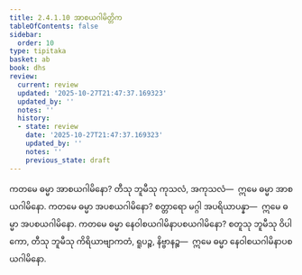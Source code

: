 ```yaml
---
title: 2.4.1.10 အာစယဂါမိတ္တိက
tableOfContents: false
sidebar:
  order: 10
type: tipitaka
basket: ab
book: dhs
review:
  current: review
  updated: '2025-10-27T21:47:37.169323'
  updated_by: ''
  notes: ''
  history:
  - state: review
    date: '2025-10-27T21:47:37.169323'
    updated_by: ''
    notes: ''
    previous_state: draft
---
```



<ReviewStatus review={frontmatter.review} showDetails={true} />

<HypothesisAnnotation frontmatter={frontmatter} />

<DynamicBreadcrumb />

<Division number="1411" book="dhs" e="ch" v="29" p="270">

<Paragraph number="2117" book="dhs">
ကတမေ ဓမ္မာ အာစယဂါမိနော? တီသု ဘူမီသု ကုသလံ, အကုသလံ—  ဣမေ ဓမ္မာ အာစယဂါမိနော.
</Paragraph>

</Division>
<Division number="1412" book="dhs" e="ch" v="29" p="270">

<Paragraph number="2118" book="dhs">
ကတမေ ဓမ္မာ အပစယဂါမိနော? စတ္တာရော မဂ္ဂါ အပရိယာပန္နာ—  ဣမေ ဓမ္မာ အပစယဂါမိနော.
</Paragraph>

</Division>
<Division number="1413" book="dhs" e="ch" v="29" p="270">

<Paragraph number="2119" book="dhs">
ကတမေ ဓမ္မာ နေဝါစယဂါမိနာပစယဂါမိနော? စတူသု ဘူမီသု ဝိပါကော, တီသု ဘူမီသု ကိရိယာဗျာကတံ, ရူပဉ္စ, နိဗ္ဗာနဉ္စ—  ဣမေ ဓမ္မာ နေဝါစယဂါမိနာပစယဂါမိနော.
</Paragraph>
</Division>